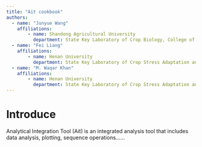 ```yaml
---
title: "Ait cookbook"
authors:
  - name: "Junyue Wang"
    affiliations:
        - name: Shandong Agricultural University
          department: State Key Laboratory of Crop Biology, College of Agronomic Sciences
  - name: "Fei Liang"
    affiliations:
        - name: Henan University
          department: State Key Laboratory of Crop Stress Adaptation and Improvement
  - name: "M. Waqar Khan"
    affiliations:
        - name: Henan University
          department: State Key Laboratory of Crop Stress Adaptation and Improvement
---
```


# Introduce {.unnumbered}

Analytical Integration Tool (Ait) is an integrated analysis tool that includes data analysis, plotting, sequence operations......

```{=openxml}
<w:p><w:r><w:br w:type="page"/></w:r></w:p>
```

